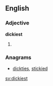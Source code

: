 ==English==

===Adjective===
'''dickiest'''

# {{en-superlative of|dicky}}

===Anagrams===
* [[dickties#English|dickties]], [[stickied#English|stickied]]

[[sv:dickiest]]